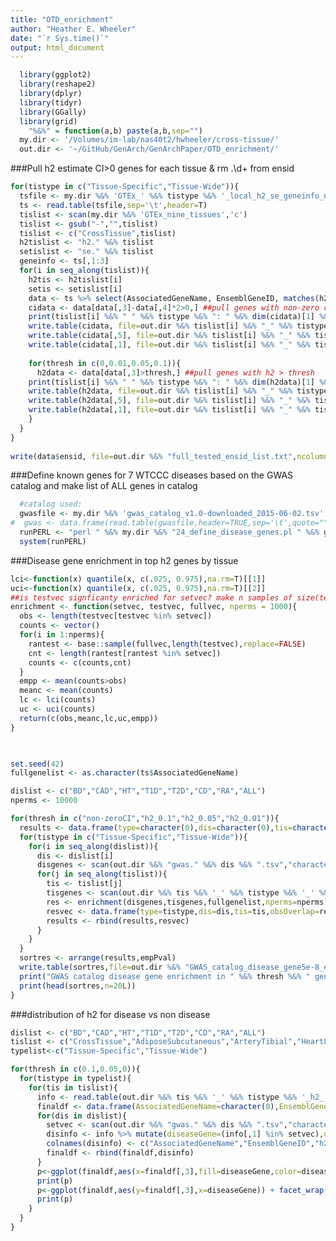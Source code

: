 ```yaml
---
title: "OTD_enrichment"
author: "Heather E. Wheeler"
date: "`r Sys.time()`"
output: html_document
---
```


```r
  library(ggplot2)
  library(reshape2)
  library(dplyr)
  library(tidyr)
  library(GGally)
  library(grid)
    "%&%" = function(a,b) paste(a,b,sep="")
  my.dir <- '/Volumes/im-lab/nas40t2/hwheeler/cross-tissue/'
  out.dir <- '~/GitHub/GenArch/GenArchPaper/OTD_enrichment/'
```

###Pull h2 estimate CI>0 genes for each tissue & rm .\\d+ from ensid
```r
for(tistype in c("Tissue-Specific","Tissue-Wide")){
  tsfile <- my.dir %&% 'GTEx_' %&% tistype %&% '_local_h2_se_geneinfo_no_description.txt'
  ts <- read.table(tsfile,sep='\t',header=T)
  tislist <- scan(my.dir %&% 'GTEx_nine_tissues','c')
  tislist <- gsub("-","",tislist)
  tislist <- c("CrossTissue",tislist)
  h2tislist <- "h2." %&% tislist
  setislist <- "se." %&% tislist
  geneinfo <- ts[,1:3]
  for(i in seq_along(tislist)){
    h2tis <- h2tislist[i]
    setis <- setislist[i]
    data <- ts %>% select(AssociatedGeneName, EnsemblGeneID, matches(h2tis), matches(setis)) %>% mutate(ensid=substr(EnsemblGeneID,1,15))
    cidata <- data[data[,3]-data[,4]*2>0,] ##pull genes with non-zero confidence intervals
    print(tislist[i] %&% " " %&% tistype %&% ": " %&% dim(cidata)[1] %&% " non-zero h2 CI genes")
    write.table(cidata, file=out.dir %&% tislist[i] %&% "_" %&% tistype %&% "_non-zeroCIgenes_info.txt",quote=FALSE,row.names = FALSE)
    write.table(cidata[,5], file=out.dir %&% tislist[i] %&% "_" %&% tistype %&% "_non-zeroCIgenes_ensid_list.txt",quote=FALSE,row.names = FALSE, col.names = FALSE)
    write.table(cidata[,1], file=out.dir %&% tislist[i] %&% "_" %&% tistype %&% "_non-zeroCIgenes_gene_list.txt",quote=FALSE,row.names = FALSE, col.names = FALSE)
    
    for(thresh in c(0,0.01,0.05,0.1)){
      h2data <- data[data[,3]>thresh,] ##pull genes with h2 > thresh
    print(tislist[i] %&% " " %&% tistype %&% ": " %&% dim(h2data)[1] %&% " h2 > " %&% thresh %&% " genes")
    write.table(h2data, file=out.dir %&% tislist[i] %&% "_" %&% tistype %&% "_h2_" %&% thresh %&% "genes_info.txt",quote=FALSE,row.names = FALSE)
    write.table(h2data[,5], file=out.dir %&% tislist[i] %&% "_" %&% tistype %&% "_h2_" %&% thresh %&% "genes_ensid_list.txt",quote=FALSE,row.names = FALSE, col.names = FALSE)
    write.table(h2data[,1], file=out.dir %&% tislist[i] %&% "_" %&% tistype %&% "_h2_" %&% thresh %&% "genes_gene_list.txt",quote=FALSE,row.names = FALSE, col.names = FALSE)
    } 
  }
}
  
write(data$ensid, file=out.dir %&% "full_tested_ensid_list.txt",ncolumns=1)
```
###Define known genes for 7 WTCCC diseases based on the GWAS catalog and make list of ALL genes in catalog
```r
  #catalog used:
  gwasfile <- my.dir %&% 'gwas_catalog_v1.0-downloaded_2015-06-02.tsv'
#  gwas <- data.frame(read.table(gwasfile,header=TRUE,sep='\t',quote="",comment.char="",as.is=TRUE)) #for reference
  runPERL <- "perl " %&% my.dir %&% "24_define_disease_genes.pl " %&% gwasfile
  system(runPERL)

```

###Disease gene enrichment in top h2 genes by tissue
```r
lci<-function(x) quantile(x, c(.025, 0.975),na.rm=T)[[1]]
uci<-function(x) quantile(x, c(.025, 0.975),na.rm=T)[[2]]
##is testvec signficanty enriched for setvec? make n samples of size(testvec) from fullvec and count overlap
enrichment <- function(setvec, testvec, fullvec, nperms = 1000){
  obs <- length(testvec[testvec %in% setvec])
  counts <- vector()
  for(i in 1:nperms){
    rantest <- base::sample(fullvec,length(testvec),replace=FALSE)
    cnt <- length(rantest[rantest %in% setvec])
    counts <- c(counts,cnt)
  }
  empp <- mean(counts>obs)
  meanc <- mean(counts)
  lc <- lci(counts)
  uc <- uci(counts)
  return(c(obs,meanc,lc,uc,empp))
}


  
set.seed(42)
fullgenelist <- as.character(ts$AssociatedGeneName)

dislist <- c("BD","CAD","HT","T1D","T2D","CD","RA","ALL")
nperms <- 10000 

for(thresh in c("non-zeroCI","h2_0.1","h2_0.05","h2_0.01")){
  results <- data.frame(type=character(0),dis=character(0),tis=character(0),obsOverlap=double(0),meanOverlap=double(0),lCI=double(0),uCI=double(0),empPval=double(0))
  for(tistype in c("Tissue-Specific","Tissue-Wide")){
    for(i in seq_along(dislist)){
      dis <- dislist[i]
      disgenes <- scan(out.dir %&% "gwas." %&% dis %&% ".tsv","character")
      for(j in seq_along(tislist)){
        tis <- tislist[j]
        tisgenes <- scan(out.dir %&% tis %&% '_' %&% tistype %&% '_' %&% thresh %&% 'genes_gene_list.txt','character')
        res <- enrichment(disgenes,tisgenes,fullgenelist,nperms=nperms)
        resvec <- data.frame(type=tistype,dis=dis,tis=tis,obsOverlap=res[1],meanOverlap=res[2],lCI=res[3],uCI=res[4],empPval=res[5])
        results <- rbind(results,resvec)
      }
    }
  }
  sortres <- arrange(results,empPval)
  write.table(sortres,file=out.dir %&% "GWAS_catalog_disease_gene5e-8_enrichment_in_" %&% thresh %&% "_genes_by_tissue_" %&% nperms %&% "perms.txt",row.names=FALSE,quote=FALSE)
  print("GWAS catalog disease gene enrichment in " %&% thresh %&% " genes by tissue " %&% nperms %&% " perms:")
  print(head(sortres,n=20L))
}
```
###distribution of h2 for disease vs non disease
```r
dislist <- c("BD","CAD","HT","T1D","T2D","CD","RA","ALL")
tislist <- c("CrossTissue","AdiposeSubcutaneous","ArteryTibial","HeartLeftVentricle","Lung","MuscleSkeletal","NerveTibial","SkinSunExposed(Lowerleg)","Thyroid","WholeBlood")
typelist<-c("Tissue-Specific","Tissue-Wide")

for(thresh in c(0.1,0.05,0)){
  for(tistype in typelist){
    for(tis in tislist){
      info <- read.table(out.dir %&% tis %&% '_' %&% tistype %&% '_h2_' %&% thresh %&% 'genes_info.txt',header=T)
      finaldf <- data.frame(AssociatedGeneName=character(0),EnsemblGeneID=character(0),h2=double(0),se=double(0),ensid=character(0),diseaseGene=logical(0L),disease=character(0))
      for(dis in dislist){
        setvec <- scan(out.dir %&% "gwas." %&% dis %&% ".tsv","character")
        disinfo <- info %>% mutate(diseaseGene=(info[,1] %in% setvec),disease=dis)
        colnames(disinfo) <- c("AssociatedGeneName","EnsemblGeneID","h2","se","ensid","diseaseGene","disease")
        finaldf <- rbind(finaldf,disinfo)
      }
      p<-ggplot(finaldf,aes(x=finaldf[,3],fill=diseaseGene,color=diseaseGene)) + facet_wrap(~disease,ncol=2) + geom_density(alpha=0.3) + xlab("h2") + ggtitle(tistype %&% ' ' %&% tis %&% ' h2 > ' %&% thresh)
      print(p)
      p<-ggplot(finaldf,aes(y=finaldf[,3],x=diseaseGene)) + facet_wrap(~disease,ncol=4) + geom_jitter(aes(colour=diseaseGene),alpha=0.3,position = position_jitter(width = .15)) + geom_boxplot(alpha=0,outlier.size=NA) + xlab("diseaseGene") + ylab("h2") + ggtitle(tistype %&% ' ' %&% tis %&% ' h2 > ' %&% thresh) +theme_bw() + theme(legend.position="none") 
      print(p)
    }
  }
}

```